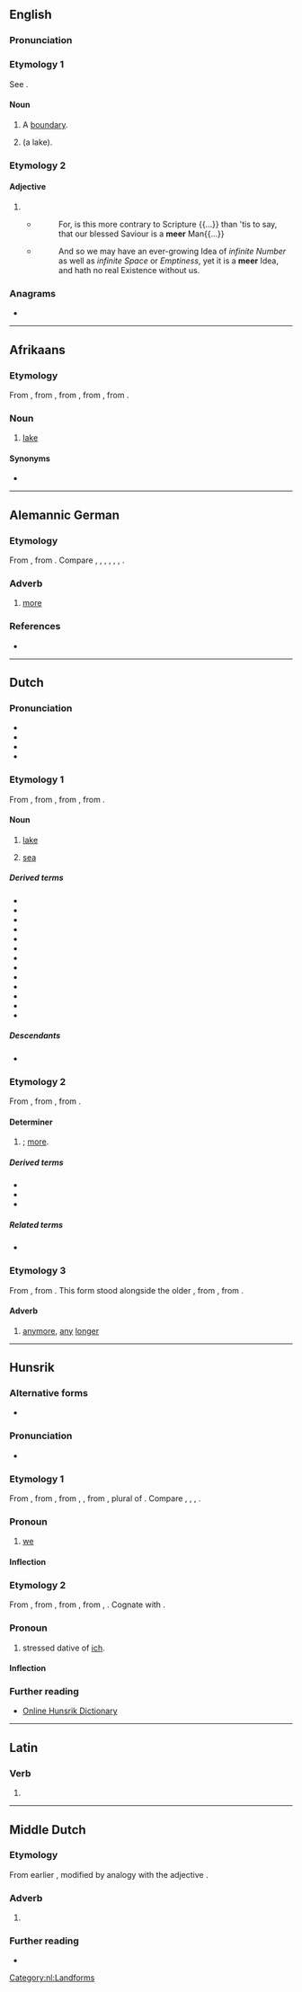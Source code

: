 {{also|Meer|-meer}}
==English==

===Pronunciation===
{{rfp|en}}
{{rfap|en}}

===Etymology 1===
See {{m|en|mere}}.

====Noun====
{{en-noun}}

# A [[boundary]].
# {{obsolete form of|en|mere|nodot=yes}} (a lake).

===Etymology 2===

====Adjective====
{{en-adj|er}}

# {{obsolete form of|en|mere}}
#* {{rfdatek|en|John Enty}}
#*: For, is this more contrary to Scripture {{...}} than 'tis to say, that our blessed Saviour is a '''meer''' Man{{...}}
#* {{rfdatek|en|Isaac Watts}}
#*: And so we may have an ever-growing Idea of ''infinite Number'' as well as ''infinite Space'' or ''Emptiness'', yet it is a '''meer''' Idea, and hath no real Existence without us.

{{Webster 1913}}

===Anagrams===
* {{anagrams|en|a=eemr|-mere|Emer.|Mere|REME|erme|mere|reem}}

----

==Afrikaans==

===Etymology===
From {{inh|af|nl|meer}}, from {{inh|af|dum|mēre}}, from {{inh|af|odt|meri}}, from {{inh|af|gem-pro|*mari}}, from {{inh|af|ine-pro|*móri}}.

===Noun===
{{af-noun|mere}}

# [[lake]]

====Synonyms====
* {{l|af|pan}}

----

==Alemannic German==

===Etymology===
From {{inh|gsw|goh|mēro}}, from {{inh|gsw|gem-pro|*maizô}}. Compare {{cog|de|mehr}}, {{cog|nl|meer}}, {{cog|stq|moor}}, {{cog|en|more}}, {{cog|is|meira}}, {{cog|sv|mera}}, {{cog|got|𐌼𐌰𐌹𐌶𐌰}}.

===Adverb===
{{head|gsw|adverb}}

# {{lb|gsw|Urseren}} [[more]]

===References===
* {{R:Urseren|64}}

----

==Dutch==

===Pronunciation===
* {{IPA|nl|/meːr/|[mɪːr]}}
* {{audio|nl|Nl-meer.ogg|audio}}
* {{hyphenation|nl|meer}}
* {{rhymes|nl|eːr}}

===Etymology 1===
From {{inh|nl|dum|mēre}}, from {{inh|nl|odt|meri}}, from {{inh|nl|gem-pro|*mari}}, from {{inh|nl|ine-pro|*móri}}.

====Noun====
{{nl-noun|n|-en|meertje}}

# [[lake]]
# {{lb|nl|obsolete|literary}} [[sea]]
#: {{syn|nl|zee}}

=====Derived terms=====
* {{l|nl|binnenmeer}}
* {{l|nl|Haarlemmermeer}}
* {{l|nl|IJsselmeer}}
* {{l|nl|Ketelmeer}}
* {{l|nl|kunstmeer}}
* {{l|nl|kustmeer}}
* {{l|nl|Markermeer}}
* {{l|nl|meerkat}}
* {{l|nl|meerkoet}}
* {{l|nl|meerman}}
* {{l|nl|meermin}}
* {{l|nl|strandmeer}}
* {{l|nl|stuwmeer}}

=====Descendants=====
* {{desc|af|meer}}

===Etymology 2===
From {{inh|nl|dum|mêre}}, from {{inh|nl|odt|*mēro}}, from {{inh|nl|gem-pro|*maizô}}.

====Determiner====
{{head|nl|determiner comparative form}}

# {{comparative of|nl|nodot=1|POS=determiner|veel}}; [[more]].

=====Derived terms=====
* {{l|nl|meerder}}
* {{l|nl|meertalig}}
* {{l|nl|meervoud}}

=====Related terms=====
* {{l|nl|meest}}

===Etymology 3===
From {{inh|nl|dum|mêer}}, from {{inh|nl|odt|mēr}}. This form stood alongside the older {{cog|dum|mêe}}, from {{cog|odt|*mē}}, from {{cog|gem-pro|*maiz}}.

====Adverb====
{{nl-adv}}

# [[anymore]], [[any]] [[longer]]

[[Category:nl:Landforms]]

----

==Hunsrik==

===Alternative forms===
* {{alter|hrx|mëyer|mier||Wiesemann spelling system}}

===Pronunciation===
* {{IPA|hrx|/ˈmeːɐ/}}

===Etymology 1===
From {{inh|hrx|gmh|wir}}, from {{inh|hrx|goh|wir}}, from {{inh|hrx|gem-pro|*wīz}}, {{m|gem-pro|*wiz}}, from {{inh|hrx|ine-pro|*wéy-}}, plural of {{m|ine-pro|*éǵh₂}}. Compare {{cog|de|wir}}, {{cog|pdc|mer}}, {{cog|yi|מיר}}, {{cog|en|we}}.

===Pronoun===
{{head|hrx|pronoun}}

# [[we]]

====Inflection====
{{hrx-decl-personal pronouns}}

===Etymology 2===

From {{inh|hrx|gmh|mir||me}}, from {{inh|hrx|goh|mir||me}}, from {{inh|hrx|gem-pro|*miz||me}}, from {{inh|hrx|ine-pro|*(e)me-}}, {{m|ine-pro|*(e)me-n-||me}}. Cognate with {{cog|ang|mē||me}}.

===Pronoun===
{{head|hrx|pronoun}}

# stressed dative of [[ich]].

====Inflection====
{{hrx-decl-personal pronouns}}

===Further reading===
* [https://hunsriqueanoriograndense.wordpress.com/dicionario-werterbuch/ Online Hunsrik Dictionary]

----

==Latin==

===Verb===
{{la-verb-form|meer}}

# {{inflection of|la|meō||1|s|pres|pasv|subj}}

----

==Middle Dutch==

===Etymology===
From earlier {{m|dum|mêe}}, modified by analogy with the adjective {{m|dum|mêre}}.

===Adverb===
{{dum-adv|head=mêer}}

# {{alternative form of|dum|mêe}}

===Further reading===
* {{R:MNW|28724|IX}}